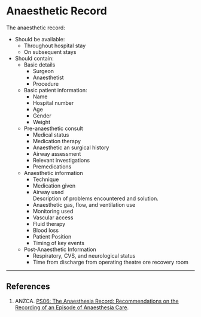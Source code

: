 # Anaesthetic Record


The anaesthetic record:

* Should be available:
	* Throughout hospital stay
	* On subsequent stays
* Should contain:
	* Basic details
		* Surgeon
		* Anaesthetist
		* Procedure
	* Basic patient information:
		* Name
		* Hospital number
		* Age
		* Gender
		* Weight
	* Pre-anaesthetic consult
		* Medical status
		* Medication therapy
		* Anaesthetic an surgical history
		* Airway assessment
		* Relevant investigations
		* Premedications
	* Anaesthetic information
		* Technique
		* Medication given
		* Airway used\
		Description of problems encountered and solution.
		* Anaesthetic gas, flow, and ventilation use
		* Monitoring used
		* Vascular access
		* Fluid therapy
		* Blood loss
		* Patient Position
		* Timing of key events
	* Post-Anaesthetic Information
		* Respiratory, CVS, and neurological status
		* Time from discharge from operating theatre ore recovery room

---

## References


1. ANZCA. [PS06: The Anaesthesia Record: Recommendations on the Recording of an Episode of Anaesthesia Care](http://www.anzca.edu.au/Documents/ps06-2006-the-anaesthesia-record-recommendations-o.pdf).